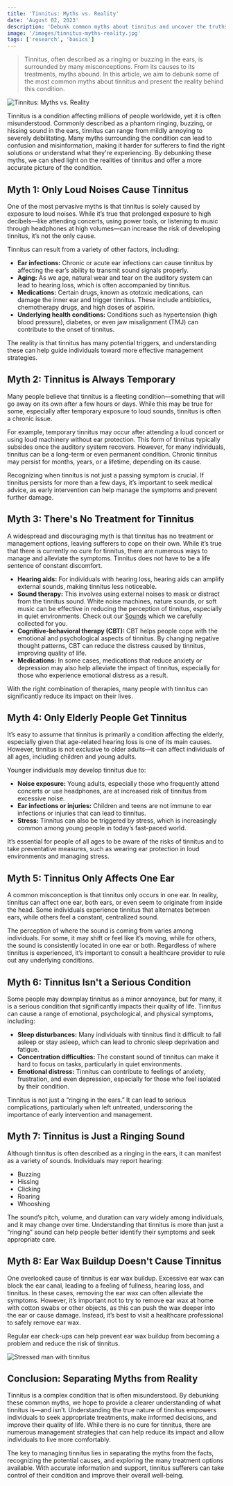 ```yaml
---
title: 'Tinnitus: Myths vs. Reality'
date: 'August 02, 2023'
description: 'Debunk common myths about tinnitus and uncover the truths behind this condition to better understand its causes and treatments.'
image: '/images/tinnitus-myths-reality.jpg'
tags: ['research', 'basics']
---
```


<Blockquote>
  Tinnitus, often described as a ringing or buzzing in the ears, is surrounded
  by many misconceptions. From its causes to its treatments, myths abound. In
  this article, we aim to debunk some of the most common myths about tinnitus
  and present the reality behind this condition.
</Blockquote>

<Image
  src="/images/tinnitus-myths-reality.jpg"
  alt="Tinnitus: Myths vs. Reality"
/>

Tinnitus is a condition affecting millions of people worldwide, yet it is often misunderstood. Commonly described as a phantom ringing, buzzing, or hissing sound in the ears, tinnitus can range from mildly annoying to severely debilitating. Many myths surrounding the condition can lead to confusion and misinformation, making it harder for sufferers to find the right solutions or understand what they're experiencing. By debunking these myths, we can shed light on the realities of tinnitus and offer a more accurate picture of the condition.

## <Highlighter>Myth 1: Only Loud Noises Cause Tinnitus</Highlighter>

One of the most pervasive myths is that tinnitus is solely caused by exposure to loud noises. While it’s true that prolonged exposure to high decibels—like attending concerts, using power tools, or listening to music through headphones at high volumes—can increase the risk of developing tinnitus, it’s not the only cause.

Tinnitus can result from a variety of other factors, including:

- **Ear infections:** Chronic or acute ear infections can cause tinnitus by affecting the ear’s ability to transmit sound signals properly.
- **Aging:** As we age, natural wear and tear on the auditory system can lead to hearing loss, which is often accompanied by tinnitus.
- **Medications:** Certain drugs, known as ototoxic medications, can damage the inner ear and trigger tinnitus. These include antibiotics, chemotherapy drugs, and high doses of aspirin.
- **Underlying health conditions:** Conditions such as hypertension (high blood pressure), diabetes, or even jaw misalignment (TMJ) can contribute to the onset of tinnitus.

The reality is that tinnitus has many potential triggers, and understanding these can help guide individuals toward more effective management strategies.

<AdComponent />

## <Highlighter>Myth 2: Tinnitus is Always Temporary</Highlighter>

Many people believe that tinnitus is a fleeting condition—something that will go away on its own after a few hours or days. While this may be true for some, especially after temporary exposure to loud sounds, tinnitus is often a chronic issue.

For example, temporary tinnitus may occur after attending a loud concert or using loud machinery without ear protection. This form of tinnitus typically subsides once the auditory system recovers. However, for many individuals, tinnitus can be a long-term or even permanent condition. Chronic tinnitus may persist for months, years, or a lifetime, depending on its cause.

Recognizing when tinnitus is not just a passing symptom is crucial. If tinnitus persists for more than a few days, it’s important to seek medical advice, as early intervention can help manage the symptoms and prevent further damage.

## <Highlighter>Myth 3: There's No Treatment for Tinnitus</Highlighter>

A widespread and discouraging myth is that tinnitus has no treatment or management options, leaving sufferers to cope on their own. While it’s true that there is currently no cure for tinnitus, there are numerous ways to manage and alleviate the symptoms. Tinnitus does not have to be a life sentence of constant discomfort.

- **Hearing aids:** For individuals with hearing loss, hearing aids can amplify external sounds, making tinnitus less noticeable.
- **Sound therapy:** This involves using external noises to mask or distract from the tinnitus sound. White noise machines, nature sounds, or soft music can be effective in reducing the perception of tinnitus, especially in quiet environments. Check out our [Sounds](/zen) which we carefully collected for you.
- **Cognitive-behavioral therapy (CBT):** CBT helps people cope with the emotional and psychological aspects of tinnitus. By changing negative thought patterns, CBT can reduce the distress caused by tinnitus, improving quality of life.
- **Medications:** In some cases, medications that reduce anxiety or depression may also help alleviate the impact of tinnitus, especially for those who experience emotional distress as a result.

With the right combination of therapies, many people with tinnitus can significantly reduce its impact on their lives.

## <Highlighter>Myth 4: Only Elderly People Get Tinnitus</Highlighter>

It’s easy to assume that tinnitus is primarily a condition affecting the elderly, especially given that age-related hearing loss is one of its main causes. However, tinnitus is not exclusive to older adults—it can affect individuals of all ages, including children and young adults.

Younger individuals may develop tinnitus due to:

- **Noise exposure:** Young adults, especially those who frequently attend concerts or use headphones, are at increased risk of tinnitus from excessive noise.
- **Ear infections or injuries:** Children and teens are not immune to ear infections or injuries that can lead to tinnitus.
- **Stress:** Tinnitus can also be triggered by stress, which is increasingly common among young people in today’s fast-paced world.

It’s essential for people of all ages to be aware of the risks of tinnitus and to take preventative measures, such as wearing ear protection in loud environments and managing stress.

<AdComponent />

## <Highlighter>Myth 5: Tinnitus Only Affects One Ear</Highlighter>

A common misconception is that tinnitus only occurs in one ear. In reality, tinnitus can affect one ear, both ears, or even seem to originate from inside the head. Some individuals experience tinnitus that alternates between ears, while others feel a constant, centralized sound.

The perception of where the sound is coming from varies among individuals. For some, it may shift or feel like it’s moving, while for others, the sound is consistently located in one ear or both. Regardless of where tinnitus is experienced, it’s important to consult a healthcare provider to rule out any underlying conditions.

## <Highlighter>Myth 6: Tinnitus Isn't a Serious Condition</Highlighter>

Some people may downplay tinnitus as a minor annoyance, but for many, it is a serious condition that significantly impacts their quality of life. Tinnitus can cause a range of emotional, psychological, and physical symptoms, including:

- **Sleep disturbances:** Many individuals with tinnitus find it difficult to fall asleep or stay asleep, which can lead to chronic sleep deprivation and fatigue.
- **Concentration difficulties:** The constant sound of tinnitus can make it hard to focus on tasks, particularly in quiet environments.
- **Emotional distress:** Tinnitus can contribute to feelings of anxiety, frustration, and even depression, especially for those who feel isolated by their condition.

Tinnitus is not just a “ringing in the ears.” It can lead to serious complications, particularly when left untreated, underscoring the importance of early intervention and management.

## <Highlighter>Myth 7: Tinnitus is Just a Ringing Sound</Highlighter>

Although tinnitus is often described as a ringing in the ears, it can manifest as a variety of sounds. Individuals may report hearing:

- Buzzing
- Hissing
- Clicking
- Roaring
- Whooshing

The sound’s pitch, volume, and duration can vary widely among individuals, and it may change over time. Understanding that tinnitus is more than just a “ringing” sound can help people better identify their symptoms and seek appropriate care.

<AdComponent />

## <Highlighter>Myth 8: Ear Wax Buildup Doesn't Cause Tinnitus</Highlighter>

One overlooked cause of tinnitus is ear wax buildup. Excessive ear wax can block the ear canal, leading to a feeling of fullness, hearing loss, and tinnitus. In these cases, removing the ear wax can often alleviate the symptoms. However, it’s important not to try to remove ear wax at home with cotton swabs or other objects, as this can push the wax deeper into the ear or cause damage. Instead, it’s best to visit a healthcare professional to safely remove ear wax.

Regular ear check-ups can help prevent ear wax buildup from becoming a problem and reduce the risk of tinnitus.

<Image src="/images/stress-tinnitus-man.jpg" alt="Stressed man with tinnitus" />

## <Highlighter> Conclusion: Separating Myths from Reality </Highlighter>

Tinnitus is a complex condition that is often misunderstood. By debunking these common myths, we hope to provide a clearer understanding of what tinnitus is—and isn’t. Understanding the true nature of tinnitus empowers individuals to seek appropriate treatments, make informed decisions, and improve their quality of life. While there is no cure for tinnitus, there are numerous management strategies that can help reduce its impact and allow individuals to live more comfortably.

The key to managing tinnitus lies in separating the myths from the facts, recognizing the potential causes, and exploring the many treatment options available. With accurate information and support, tinnitus sufferers can take control of their condition and improve their overall well-being.
